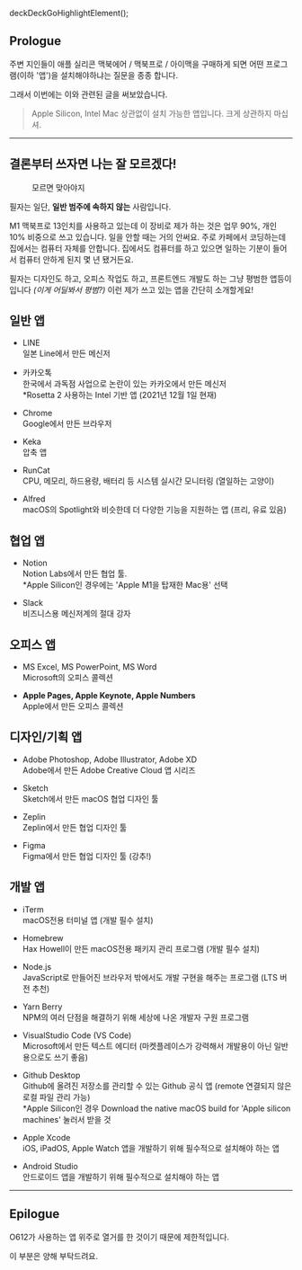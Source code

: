 deckDeckGoHighlightElement();

## Prologue

주변 지인들이 애플 실리콘 맥북에어 / 맥북프로 / 아이맥을 구매하게 되면 어떤 프로그램(이하 '앱')을 설치해야하냐는 질문을 종종 합니다.

그래서 이번에는 이와 관련된 글을 써보았습니다.

> Apple Silicon, Intel Mac 상관없이 설치 가능한 앱입니다. 크게 상관하지 마십셔.

---

## 결론부터 쓰자면 나는 잘 모르겠다!

<figure>
  <picture>
    <source srcSet={`/0/20211205/hannam-attact.webp?${uuidv4()}`} type="image/webp" />
    <img src={`/0/20211205/hannam-attact.jpeg?${uuidv4()}`} alt='' />
  </picture>
  <figcaption>모르면 맞아야지</figcaption>
</figure>

필자는 일단, __일반 범주에 속하지 않는__ 사람입니다.

M1 맥북프로 13인치를 사용하고 있는데 이 장비로 제가 하는 것은 업무 90%, 개인 10% 비중으로 쓰고 있습니다. 일을 안할 때는 거의 안써요. 주로 카페에서 코딩하는데 집에서는 컴퓨터 자체를 안합니다. 집에서도 컴퓨터를 하고 있으면 일하는 기분이 들어서 컴퓨터 안하게 된지 몇 년 됐거든요.

필자는 디자인도 하고, 오피스 작업도 하고, 프론트엔드 개발도 하는 그냥 평범한 앱등이 입니다 *(이게 어딜봐서 평범?)* 이런 제가 쓰고 있는 앱을 간단히 소개할게요!

## 일반 앱

- <LinkButton href='https://line.me/ko/'>LINE</LinkButton> <br/>일본 Line에서 만든 메신저

- <LinkButton href='https://www.kakaocorp.com/page/service/service/KakaoTalk'>카카오톡</LinkButton> <br/>한국에서 과독점 사업으로 논란이 있는 카카오에서 만든 메신저 <br/>*Rosetta 2 사용하는 Intel 기반 앱 (2021년 12월 1일 현재)
    
- <LinkButton href='https://www.google.co.kr/chrome/'>Chrome</LinkButton> <br/>Google에서 만든 브라우저
    
- <LinkButton href='https://www.keka.io/ko/'>Keka</LinkButton> <br/>압축 앱
    
- <LinkButton href='https://apps.apple.com/kr/app/runcat/id1429033973?mt=12'>RunCat</LinkButton> <br/>CPU, 메모리, 하드용량, 배터리 등 시스템 실시간 모니터링 (열일하는 고양이)

- <LinkButton href='https://www.alfredapp.com/'>Alfred</LinkButton> <br/>macOS의 Spotlight와 비슷한데 더 다양한 기능을 지원하는 앱 (프리, 유료 있음)

## 협업 앱

- <LinkButton href='https://www.notion.so/ko-kr/desktop'>Notion</LinkButton> <br/>Notion Labs에서 만든 협업 툴. <br/>*Apple Silicon인 경우에는 'Apple M1을 탑재한 Mac용' 선택

- <LinkButton href='https://slack.com/intl/ko-kr/downloads/mac?geocode=ko-kr'>Slack</LinkButton> <br/>비즈니스용 메신저계의 절대 강자

## 오피스 앱

- <LinkButton href='https://www.microsoft.com/ko-kr/microsoft-365/mac/microsoft-365-for-mac'>MS Excel, MS PowerPoint, MS Word</LinkButton> <br/>Microsoft의 오피스 콜렉션

- <strong>Apple Pages, Apple Keynote, Apple Numbers</strong> <br/>Apple에서 만든 오피스 콜렉션

## 디자인/기획 앱

- <LinkButton href='https://www.adobe.com/kr/creativecloud.html'>Adobe Photoshop, Adobe Illustrator, Adobe XD</LinkButton> <br/>Adobe에서 만든 Adobe Creative Cloud 앱 시리즈

- <LinkButton href='https://www.sketch.com/apps/'>Sketch</LinkButton> <br/>Sketch에서 만든 macOS 협업 디자인 툴

- <LinkButton href='https://support.zeplin.io/en/articles/244698-downloading-mac-and-windows-apps'>Zeplin</LinkButton> <br/>Zeplin에서 만든 협업 디자인 툴

- <LinkButton href='https://www.figma.com/downloads/'>Figma</LinkButton> <br/>Figma에서 만든 협업 디자인 툴 (강추!)

## 개발 앱

- <LinkButton href='https://iterm2.com/'>iTerm</LinkButton> <br/>macOS전용 터미널 앱 (개발 필수 설치)

- <LinkButton href='https://brew.sh/index_ko'>Homebrew</LinkButton> <br/>Hax Howell이 만든 macOS전용 패키지 관리 프로그램 (개발 필수 설치)

- <LinkButton href='https://nodejs.org/ko/download/'>Node.js</LinkButton> <br/>JavaScript로 만들어진 브라우저 밖에서도 개발 구현을 해주는 프로그램 (LTS 버전 추천)

- <LinkButton href='https://yarnpkg.com/getting-started/install'>Yarn Berry</LinkButton> <br/>NPM의 여러 단점을 해결하기 위해 세상에 나온 개발자 구원 프로그램

- <LinkButton href='https://code.visualstudio.com/'>VisualStudio Code (VS Code)</LinkButton> <br/>Microsoft에서 만든 텍스트 에디터 (마켓플레이스가 강력해서 개발용이 아닌 일반용으로도 쓰기 좋음)

- <LinkButton href='https://desktop.github.com/'>Github Desktop</LinkButton> <br/>Github에 올려진 저장소를 관리할 수 있는 Github 공식 앱 (remote 연결되지 않은 로컬 파일 관리 가능) <br/>*Apple Silicon인 경우 Download the native macOS build for 'Apple silicon machines' 눌러서 받을 것

- <LinkButton href='https://developer.apple.com/kr/xcode/'>Apple Xcode</LinkButton> <br/>iOS, iPadOS, Apple Watch 앱을 개발하기 위해 필수적으로 설치해야 하는 앱

- <LinkButton href='https://developer.android.com/studio'>Android Studio</LinkButton> <br/>안드로이드 앱을 개발하기 위해 필수적으로 설치해야 하는 앱

---

## Epilogue

O612가 사용하는 앱 위주로 열거를 한 것이기 때문에 제한적입니다.

이 부분은 양해 부탁드려요.
